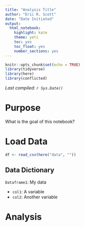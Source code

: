 ```yaml
---
title: "Analysis Title"
author: "Eric R. Scott"
date: "Date Initiated"
output: 
  html_notebook: 
    highlight: kate
    theme: yeti
    toc: yes
    toc_float: yes
    number_sections: yes
---
```


```r
knitr::opts_chunk$set(echo = TRUE)
library(tidyverse)
library(here)
library(conflicted)
```

*Last compiled: `r Sys.Date()`*

# Purpose

What is the goal of this notebook?

# Load Data

```r
df <- read_csv(here("data", ""))
```

## Data Dictionary

`Dataframe1`: My data

- `col1`: A variable
- `col2`: Another variable

# Analysis
